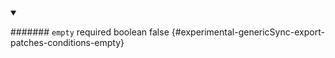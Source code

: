
<details className="config-field" data-expandable="false" open>
<summary>

####### `empty` <span className="config-field-required" data-required="false">required</span> <span className="config-field-type">boolean</span> <span className="config-field-default">false</span> <span className="config-field-enum"></span> {#experimental-genericSync-export-patches-conditions-empty}



</summary>



</details>
